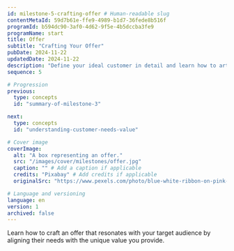 ```yaml
---
id: milestone-5-crafting-offer # Human-readable slug
contentMetaId: 59d7b61e-ffe9-4989-b1d7-36fede8b516f
programId: b594dc90-3af0-4d62-9f5e-4b5dccba3fe9
programName: start
title: Offer
subtitle: "Crafting Your Offer"
pubDate: 2024-11-22
updatedDate: 2024-11-22
description: "Define your ideal customer in detail and learn how to articulate a compelling value proposition that clearly communicates the unique benefits you provide to them."
sequence: 5

# Progression
previous:
  type: concepts
  id: "summary-of-milestone-3" 

next:
  type: concepts
  id: "understanding-customer-needs-value"

# Cover image
coverImage:
  alt: "A box representing an offer."
  src: "/images/cover/milestones/offer.jpg"
  caption: "" # Add a caption if applicable
  credits: "Pixabay" # Add credits if applicable
  originalSrc: "https://www.pexels.com/photo/blue-white-ribbon-on-pink-box-45238/" # Add original source if applicable

# Language and versioning
language: en
version: 1
archived: false
---
```


Learn how to craft an offer that resonates with your target audience by aligning their needs with the unique value you provide.
